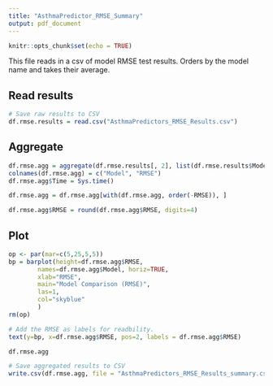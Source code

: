 ```yaml
---
title: "AsthmaPredictor_RMSE_Summary"
output: pdf_document
---
```


```r
knitr::opts_chunk$set(echo = TRUE)
```

This file reads in a csv of model RMSE test results. Orders by the model name and takes their average.

## Read results
```r

# Save raw results to CSV
df.rmse.results = read.csv("AsthmaPredictors_RMSE_Results.csv")
```

## Aggregate

```r
df.rmse.agg = aggregate(df.rmse.results[, 2], list(df.rmse.results$Model), mean)
colnames(df.rmse.agg) = c("Model", "RMSE")
df.rmse.agg$Time = Sys.time() 

df.rmse.agg = df.rmse.agg[with(df.rmse.agg, order(-RMSE)), ]

df.rmse.agg$RMSE = round(df.rmse.agg$RMSE, digits=4)

```

## Plot

```r

op <- par(mar=c(5,25,5,5))
bp = barplot(height=df.rmse.agg$RMSE, 
        names=df.rmse.agg$Model, horiz=TRUE,
        xlab="RMSE",
        main="Model Comparison (RMSE)",
        las=1,
        col="skyblue"
        )
rm(op)

# Add the RMSE as labels for readbility.
text(y=bp, x=df.rmse.agg$RMSE, pos=2, labels = df.rmse.agg$RMSE)

df.rmse.agg

# Save aggregated results to CSV
write.csv(df.rmse.agg, file = "AsthmaPredictors_RMSE_Results_summary.csv")
```